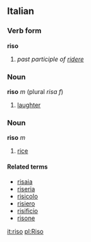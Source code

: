 ==Italian==
===Verb form===
'''riso'''

# ''past participle of [[ridere]]''

===Noun===
'''riso''' ''m'' (plural ''risa'' ''f'')

# [[laughter]]

===Noun===
'''riso''' ''m''

# [[rice]]

====Related terms====
*[[risaia]]
*[[riseria]]
*[[risicolo]]
*[[risiero]]
*[[risificio]]
*[[risone]]

[[it:riso]]
[[pl:Riso]]